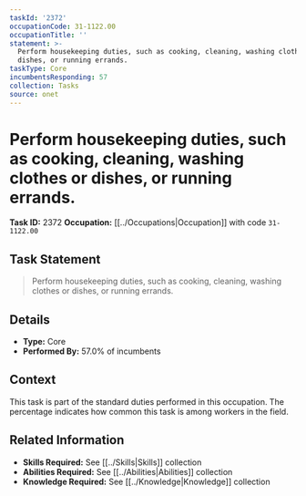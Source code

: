 ```yaml
---
taskId: '2372'
occupationCode: 31-1122.00
occupationTitle: ''
statement: >-
  Perform housekeeping duties, such as cooking, cleaning, washing clothes or
  dishes, or running errands.
taskType: Core
incumbentsResponding: 57
collection: Tasks
source: onet
---
```

# Perform housekeeping duties, such as cooking, cleaning, washing clothes or dishes, or running errands.

**Task ID:** 2372
**Occupation:** [[../Occupations|Occupation]] with code `31-1122.00`

## Task Statement

> Perform housekeeping duties, such as cooking, cleaning, washing clothes or dishes, or running errands.

## Details

- **Type:** Core
- **Performed By:** 57.0% of incumbents

## Context

This task is part of the standard duties performed in this occupation. The percentage indicates how common this task is among workers in the field.

## Related Information

- **Skills Required:** See [[../Skills|Skills]] collection
- **Abilities Required:** See [[../Abilities|Abilities]] collection
- **Knowledge Required:** See [[../Knowledge|Knowledge]] collection
